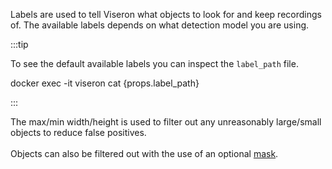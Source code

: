 
Labels are used to tell Viseron what objects to look for and keep recordings of.
The available labels depends on what detection model you are using.

:::tip

To see the default available labels you can inspect the <code>label_path</code> file.

<div>
  <CodeBlock language="bash">
    docker exec -it viseron cat {props.label_path}
  </CodeBlock>
</div>

:::

The max/min width/height is used to filter out any unreasonably large/small objects to reduce false positives.<br></br>
Objects can also be filtered out with the use of an optional [mask](#mask).
